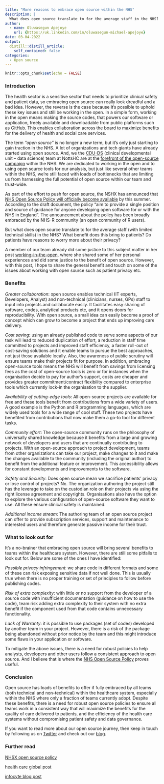 ```yaml
---
title: "More reasons to embrace open source within the NHS"
description: |
  What does open source translate to for the average staff in the NHS? What benefit does this bring to patients? Do patients have reasons to worry more about their privacy?
author:
  - name: Oluwasegun Apejoye
    url: {https://uk.linkedin.com/in/oluwasegun-michael-apejoye}
date: 03-04-2022
output:
  distill::distill_article:
    self_contained: false
categories:
  - Open source    
---
```


```r
knitr::opts_chunk$set(echo = FALSE)
```

### Introduction  

The health sector is a sensitive sector that needs to prioritize clinical safety and patient data, so embracing open source can really look dreadful and a bad idea. However, the reverse is the case because it's possible to uphold these key issues and still be working in the open. In a simple form, working in the open means making the source codes, that powers our software or application, freely available and downloadable from public platforms such as GitHub. This enables collaboration across the board to maximize benefits for the delivery of health and social care services.  

The term _"open source"_ is no longer a new term, but it's only just starting to gain traction in the NHS. A lot of organizations and tech giants have already started using open source. And, we the [CDU-DS](https://github.com/CDU-data-science-team) (clinical developmental unit – data science) team at NottsHC are at the [forefront of the open-source campaign](https://cdu-data-science-team.github.io/team-blog/posts/2021-02-27-working-in-the-open/) within the NHS. We are dedicated to working in the open and to using open source tools for our analysis, but just like several other teams within the NHS, we're still faced with loads of bottlenecks that are limiting us from harnessing the full potential of open source within our team and trust-wide.

As part of the effort to push for open source, the NSHX has announced that [NHS Open Source Policy will officially become available](open-source-policy/open-source-policy.md at main · nhsx/open-source-policy · GitHub) by this summer. According to the draft document, the policy “aim to provide a single position and source of guidance for anyone developing open software for or with the NHS in England”. The announcement about the policy has been broadly embraced by the NHS-R community (an open community of R users). 

But what does open source translate to for the average staff (with limited technical skills) in the NHS? What benefit does this bring to patients? Do patients have reasons to worry more about their privacy? 

A member of our team already did some justice to this subject matter in her post [working-in-the-open](https://cdu-data-science-team.github.io/team-blog/posts/2021-02-27-working-in-the-open/), where she shared some of her personal experiences and did some justice to the benefit of open source. However, with this post, I hope to share the general benefit and touch on some of the issues about working with open source such as patient privacy etc. 

### Benefits

_Greater collaboration_: open source enables technical (IT experts, Developers, Analyst) and non-technical (clinicians, nurses, GPs) staff to input into projects and collaborate easily. It facilitates easy sharing of software, codes, analytical products etc, and it opens doors for reproducibility. With open source, a small idea can easily become a proof of concept which can grow to become a project that ends up improving care delivery. 

_Cost saving_: using an already published code to serve some aspects of our task will lead to reduced duplication of effort, a reduction in staff time committed to projects and improved staff efficiency, a faster roll-out of cost-saving solutions and it enable teams to pursue the best approaches, not just those available locally.  Also, the awareness of public scrutiny will ensure teams make their projects fit for purpose. In addition, embracing open-source tools means the NHS will benefit from savings from licensing fees as the cost of open-source tools is zero or for instances when the  organisation decide to pay for author's support, costs are cheaper and provides greater commitment/contract flexibility compared to enterprise tools which currently lock-in the organisation to the supplier. 

_Availability of cutting-edge tools_: All open-source projects are available for free and these tools benefit from contributions from a wide variety of users. A good example is the Python and R programming languages, which are widely used tools for a wide range of cool stuff. These two projects have benefited from contributions that now make them a go-to tool for different tasks. 

_Community effort_: The open-source community runs on the philosophy of universally shared knowledge because it benefits from a large and growing network of developers and users that are continually contributing to projects. With an open-source approach to project development, teams from other organizations can take our project, make changes to it and make the changes available to the community (including the original author) to benefit from the additional feature or improvement. This accessibility allows for constant developments and improvements to the software. 

_Safety and Security_: Does open source mean we sacrifice patients' privacy or lose control of projects? No. The organization authoring the project still has the leverage to take on the custodian role on their projects via using the right license agreement and copyrights. Organisations also have the option to explore the various configuration of open-source software they want to use. All these ensure clinical safety is maintained.  

_Additional income stream_: The authoring team of an open source project can offer to provide subscription services, support and maintenance to interested users and therefore generate passive income for their trust. 
 

### What to look out for 

It's a no-brainer that embracing open source will bring several benefits to teams within the healthcare system. However, there are still some pitfalls to look out for. Below are some of the ones I have identified: 

_Possible privacy infringement_: we share code in different formats and some of these can risk exposing sensitive data if not well done. This is usually true when there is no proper training or set of principles to follow before publishing codes. 

_Risk of extra complexity_: with little or no support from the developer of a source code with insufficient documentation (guidance on how to use the code), team risk adding extra complexity to their system with no extra benefit if the component used from that code contains unnecessary functionality. 

_Lack of Warranty_: it is possible to use packages (set of codes) developed by another team in your project. However, there is a risk of the package being abandoned without prior notice by the team and this might introduce some flaws in your application or software. 


To mitigate the above issues, there is a need for robust policies to help analysts, developers and other users follow a consistent approach to open source. And I believe that is where the [NHS Open Source Policy](GitHub - nhsx/open-source-policy: Open Source Policy development for the NHS) proves useful. 

### Conclusion  

Open source has loads of benefits to offer if fully embraced by all teams (both technical and non-technical) within the healthcare system, especially within the NHS where only a fraction of teams currently adopt. Despite these benefits, there is a need for robust open source policies to ensure all teams work in a consistent way that will maximize the benefits for the quality of care delivered to patients, and the efficiency of the health care systems without compromising patient safety and data governance.


If you want to read more about our open source journey, then keep in touch by following us on [Twitter](https://twitter.com/DataScienceNott) and check out our [blog](https://cdu-data-science-team.github.io/team-blog/). 

### Further read 

[NHSX open source policy](open-source-policy/open-source-policy.md at main · nhsx/open-source-policy · GitHub) 

[health care global post](https://healthcareglobal.com/technology-and-ai/nhs-technology-being-open-open-source)

[infocyte blog post](https://www.infocyte.com/blog/2019/06/18/7-risks-posed-by-open-source-software-and-how-to-defend-yourself/) 